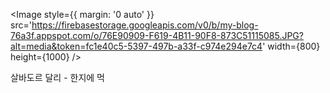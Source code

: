 
<Image
  style={{ margin: '0 auto' }}
  src='https://firebasestorage.googleapis.com/v0/b/my-blog-76a3f.appspot.com/o/76E90909-F619-4B11-90F8-873C51115085.JPG?alt=media&token=fc1e40c5-5397-497b-a33f-c974e294e7c4'
  width={800}
  height={1000}
/>

살바도르 달리 - 한지에 먹
